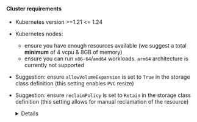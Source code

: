 
#### Cluster requirements
* Kubernetes version >=1.21 <= 1.24
* Kubernetes nodes:
    - ensure you have enough resources available (we suggest a total **minimum** of 4 vcpu & 8GB of memory)
    - ensure you can run `x86-64`/`amd64` workloads. `arm64` architecture is currently not supported
* Suggestion: ensure `allowVolumeExpansion` is set to `True` in the storage class definition (this setting enables `PVC` resize)

  <ExpandableVolumeSnippet/>

* Suggestion: ensure `reclaimPolicy` is set to `Retain` in the storage class definition (this setting allows for manual reclamation of the resource)
    <details>

    The `Retain` reclaim policy allows for manual reclamation of the resource. When the PersistentVolumeClaim is deleted, the PersistentVolume still exists and the volume is considered "released".
    But it is not yet available for another claim because the previous claimant's data remains on the volume (see the [official documentation](https://kubernetes.io/docs/concepts/storage/persistent-volumes/#reclaiming)).

    This can become useful in case your need to reprovision a pod/statefulset but you don't want to lose the underlying data

    To verify which `reclaimPolicy` your default storage class is using you can run:

    ```shell
    kubectl get storageclass -o json | jq '.items[].reclaimPolicy'
    "Retain"
    ```

    If your storage class allows it, you can modify the `reclaimPolicy` by running:

    ```shell
    DEFAULT_STORAGE_CLASS=$(kubectl get storageclass -o=jsonpath='{.items[?(@.metadata.annotations.storageclass\.kubernetes\.io/is-default-class=="true")].metadata.name}')
    kubectl patch storageclass "$DEFAULT_STORAGE_CLASS" -p '{"reclaimPolicy": "Retain"}'
    storageclass.storage.k8s.io/gp2 patched
    ```

    </details>
